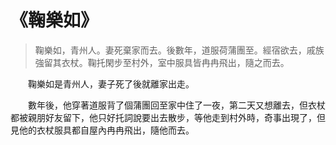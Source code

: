 # 《鞠樂如》

> 鞠樂如，青州人。妻死棄家而去。後數年，道服荷蒲團至。經宿欲去，戚族強留其衣杖。鞠托閑步至村外，室中服具皆冉冉飛出，隨之而去。

&emsp;&emsp;鞠樂如是青州人，妻子死了後就離家出走。

&emsp;&emsp;數年後，他穿著道服背了個蒲團回至家中住了一夜，第二天又想離去，但衣杖都被親朋好友留下，他只好托詞說要出去散步，等他走到村外時，奇事出現了，但見他的衣杖服具都自屋內冉冉飛出，隨他而去。
